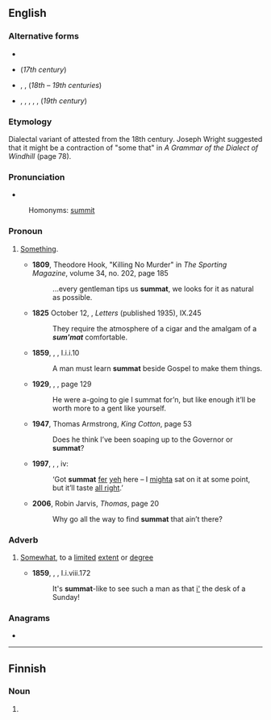 ==English==

===Alternative forms===
* {{l|en|sommat}}
* {{l|en|sumet}} (''17th century'')
* {{l|en|summut}}, {{l|en|zum'ot}}, {{l|en|summot}} (''18th – 19th centuries'')
* {{l|en|sumat}}, {{l|en|summet}}, {{l|en|zumat}}, {{l|en|zummat}}, {{l|en|zummet}}, {{l|en|zummut}} (''19th century'')

===Etymology===
Dialectal variant of {{m|en|somewhat}} attested from the 18th century. Joseph Wright suggested that it might be a contraction of "some that" in ''A Grammar of the Dialect of Windhill'' (page 78).

===Pronunciation===
* {{IPA|/ˈsʌmət/|/ˈzʌmət/|/ˈsʊmət/
| lang = en
}}
: Homonyms: [[summit]] {{qualifier|in some dialects}}

===Pronoun===
{{en-pron}}

# {{lb|en|British|Northern England|Yorkshire}} [[something|Something]].
#* '''1809''', Theodore Hook, "Killing No Murder" in ''The Sporting Magazine'', volume 34, no. 202, page 185
#*: ...every gentleman tips us '''summat''', we looks for it as natural as possible.
#* '''1825''' October 12, {{w|Walter Scott}}, ''Letters'' (published 1935), IX.245
#*: They require the atmosphere of a cigar and the amalgam of a '''''sum'mat''''' comfortable.
#* '''1859''', {{w|George Eliot}}, ''{{w|Adam Bede}}'', I.i.i.10
#*: A man must learn '''summat''' beside Gospel to make them things.
#* '''1929''', {{w|John Cowper Powys}}, ''{{w|Wolf Solent}}'', page 129
#*:  He were a-going to gie I summat for’n, but like enough it’ll be worth more to a gent like yourself.
#* '''1947''', Thomas Armstrong, ''King Cotton'', page 53
#*: Does he think I’ve been soaping up to the Governor or '''summat'''?
#* '''1997''', {{w|J.K. Rowling}}, ''{{w|Harry Potter and the Philosopher's Stone}}'', iv:
#*: ‘Got '''summat''' [[fer]] [[yeh]] here – I [[mighta]] sat on it at some point, but it’ll taste [[all right]].’
#* '''2006''', Robin Jarvis, ''Thomas'', page 20
#*: Why go all the way to find '''summat''' that ain’t there?

===Adverb===
{{en-adv|-}}
# {{lb|en|British|regional}} [[somewhat|Somewhat]], to a [[limited]] [[extent]] or [[degree]]
#* '''1859''', {{w|George Eliot}}, ''{{w|Adam Bede}}'', I.i.viii.172
#*: It's '''summat'''-like to see such a man as that [[in|i']] the desk of a Sunday!

===Anagrams===
* {{anagrams|en|Sammut}}

----

==Finnish==

===Noun===
{{head|fi|noun form}}

# {{plural of|summa|lang=fi}}